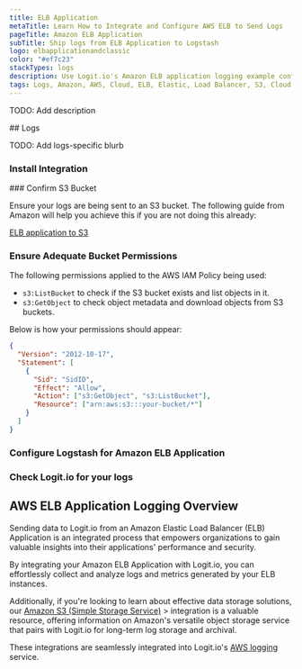 ```yaml
---
title: ELB Application
metaTitle: Learn How to Integrate and Configure AWS ELB to Send Logs
pageTitle: Amazon ELB Application
subTitle: Ship logs from ELB Application to Logstash
logo: elbapplicationandclassic
color: "#ef7c23"
stackTypes: logs
description: Use Logit.io's Amazon ELB application logging example configuration to easily forward and send your logs to Logstash and Elasticsearch.
tags: Logs, Amazon, AWS, Cloud, ELB, Elastic, Load Balancer, S3, Cloud
---
```


TODO: Add description

<Steps>
  ## Logs

  TODO: Add logs-specific blurb
  
  ### Install Integration
  <InstallIntegration/>
  ### Confirm S3 Bucket

  Ensure your logs are being sent to an S3 bucket. The following guide 
  from Amazon will help you achieve this if you are not doing this already:

  [ELB application to S3](http://docs.aws.amazon.com/elasticloadbalancing/latest/application/load-balancer-access-logs.html)

  ### Ensure Adequate Bucket Permissions

  The following permissions applied to the AWS IAM Policy being used:
        
  - `s3:ListBucket` to check if the S3 bucket exists and list objects in it.
  - `s3:GetObject` to check object metadata and download objects from S3 buckets.
  
  Below is how your permissions should appear:

  ```json copy showLineNumbers
  {
    "Version": "2012-10-17",
    "Statement": [
      {
        "Sid": "SidID",
        "Effect": "Allow",
        "Action": ["s3:GetObject", "s3:ListBucket"],
        "Resource": ["arn:aws:s3:::your-bucket/*"]
      }
    ]
  }
  ```

  ### Configure Logstash for Amazon ELB Application

  <AddS3Input type="aws_elb_application" utmMedium="logs" utmCampaign="awselbapplication" />

  ### Check Logit.io for your logs

  <LaunchStack source="elb_application" utmMedium="aws" utmCampaign="elbapplication" />
</Steps>

## AWS ELB Application Logging Overview

Sending data to Logit.io from an Amazon Elastic Load Balancer (ELB) Application is an integrated process 
that empowers organizations to gain valuable insights into their applications' performance and security. 

By integrating your Amazon ELB Application with Logit.io, you can effortlessly collect and analyze logs 
and metrics generated by your ELB instances.

Additionally, if you're looking to learn about effective data storage solutions, our [Amazon S3 (Simple Storage Service)](/integrations/log-management/aws/s3) > 
integration is a valuable resource, offering information on Amazon's versatile object storage service that pairs with Logit.io 
for long-term log storage and archival. 

These integrations are seamlessly integrated into Logit.io's [AWS logging](https://logit.io/solutions/aws-logging/) service.